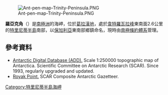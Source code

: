 [[Image:Ant-pen-map-Trinity-Peninsula.PNG|thumb]]

'''羅亞克角'''（{{lang-en|Royak Point}}）是[[南極洲|南極洲]]的海岬，位於[[葛拉漢地|葛拉漢地]]，處於[[韋特羅瓦拉峰|韋特羅瓦拉峰]]東南面2.6公里的[[特里尼蒂半島|特里尼蒂半島]]南部，以[[保加利亞|保加利亞]]東南部鄉鎮命名，現時由[[南極條約體系|南極條約體系]]管理。

{{coord|64|12|49|S|59|03|36|W|display=title}}

==參考資料==
* [http://www.add.scar.org Antarctic Digital Database (ADD).] {{Wayback|url=http://www.add.scar.org/ |date=20170305000653 }} Scale 1:250000 topographic map of Antarctica. Scientific Committee on Antarctic Research (SCAR). Since 1993, regularly upgraded and updated.
* [https://data.aad.gov.au/aadc/gaz/scar/display_name.cfm?gaz_id=137507 Royak Point.] {{Wayback|url=https://data.aad.gov.au/aadc/gaz/scar/display_name.cfm?gaz_id=137507 |date=20190215160140 }} SCAR Composite Antarctic Gazetteer.

{{DEFAULTSORT:Royak Point}}
[[Category:特里尼蒂半島海岬|Category:特里尼蒂半島海岬]]


{{TrinityPeninsula-geo-stub}}